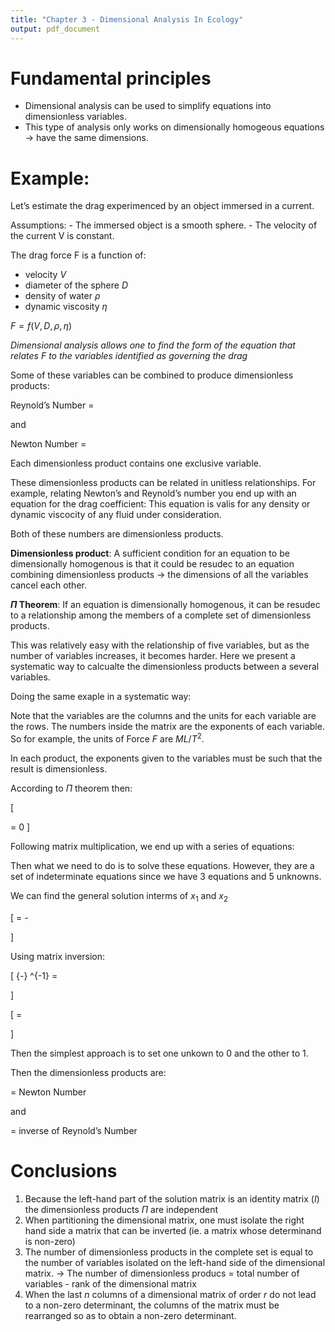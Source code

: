 ```yaml
---
title: "Chapter 3 - Dimensional Analysis In Ecology"
output: pdf_document
---
```


# Fundamental principles

- Dimensional analysis can be used to simplify equations into dimensionless variables. 
- This type of analysis only works on dimensionally homogeous equations -> have the same dimensions. 

# Example:

Let's estimate the drag experimenced by an object immersed in a current.

Assumptions:
- The immersed object is a smooth sphere.
- The velocity of the current V is constant. 

The drag force F is a function of:

- velocity $V$ \
- diameter of the sphere $D$ \
- density of water $\rho$ \
- dynamic viscosity $\eta$ \


$F = f(V,D,\rho,\eta)$


*Dimensional analysis allows one to find the form of the equation that relates F to the variables identified as governing the drag*

Some of these variables can be combined to produce dimensionless products:

Reynold's Number = 

\begin{equation}
Re = \frac{V L \rho}{\eta}
\end{equation}

and

Newton Number = 
\begin{equation}
Ne = \frac{F}{L^{2} V^{2} \rho}
\end{equation}

Each dimensionless product contains one exclusive variable. 

These dimensionless products can be related in unitless relationships. For example, relating Newton's and Reynold's number you end up with an equation for the drag coefficient:
\begin{equation}
C_{x} = \frac{8}{\pi} f(Re)
\end{equation}
This equation is valis for any density or dynamic viscocity of any fluid under consideration. 

Both of these numbers are dimensionless products.

**Dimensionless product**: A sufficient condition for an equation to be dimensionally homogenous is that it could be resudec to an equation combining dimensionless products -> the dimensions of all the variables cancel each other. 

**$\Pi$ Theorem**: If an equation is dimensionally homogenous, it can be resudec to a relationship among the members of a complete set of dimensionless products. 

This was relatively easy with the relationship of five variables, but as the number of variables increases, it becomes harder. Here we present a systematic way to calcualte the dimensionless products between a several variables. 


Doing the same exaple in a systematic way:


\bordermatrix{ ~ &  F & \eta & \rho & L & V \cr
              M  &  1 & 1    &  1   & 0 & 0 \cr
              L  &  1 & -1   & -3   & 1 & 1 \cr
              T  &  -2 & -1  &  0   & 0 & -1 \cr}


Note that the variables are the columns and the units for each variable are the rows. The numbers inside the matrix are the exponents of each variable. 
So for example, the units of Force $F$ are $ML/T^2$.

In each product, the exponents given to the variables must be such that the result is dimensionless. 

According to $\Pi$ theorem then:

\begin{equation}
\Pi = F^{x_{1}} \eta^{x_{2}} \rho^{x_{3}} L^{x_{4}} V^{x_{5}}
\end{equation}

\[ 
\begin{pmatrix}
1 & 1    &  1   & 0 & 0 \\
1 & -1   & -3   & 1 & 1 \\
-2 & -1  &  0   & 0 & -1 \\
\end{pmatrix}
\begin{pmatrix}
x_{1} \\
x_{2} \\
x_{3} \\
x_{4} \\
x_{5} \\
\end{pmatrix}
= 0
\]

Following matrix multiplication, we end up with a series of equations:

\begin{equation}
x_{1} + x_{2} +x_{3} = 0 \\
\end{equation}
\begin{equation}
x_{1} - x_{2} -3x_{3} + x_{4} + x_{5} = 0 \\
\end{equation}
\begin{equation}
-2x_{1} - x_{2} - x_{5} = 0
\end{equation}

Then what we need to do is to solve these equations. However, they are a set of indeterminate equations since we have 3 equations and 5 unknowns. 

We can find the general solution interms of $x_{1}$ and $x_{2}$


\[ 
\begin{pmatrix}
1 & 1     \\
1 & -1    \\
-2 & -1    \\
\end{pmatrix}
\begin{pmatrix}
x_{1} \\
x_{2} \\
\end{pmatrix}
= -
\begin{pmatrix}
 1   & 0 & 0 \\
 -3   & 1 & 1 \\
 0   & 0 & -1\\
\end{pmatrix}
\begin{pmatrix}
x_{3} \\
x_{4} \\
x_{5} \\
\end{pmatrix}
\]

Using matrix inversion:

\[ 
{-}\begin{pmatrix}
 1   & 0 & 0 \\
 -3   & 1 & 1 \\
 0   & 0 & -1\\
\end{pmatrix} ^{-1}
\begin{pmatrix}
1 & 1     \\
1 & -1    \\
-2 & -1    \\
\end{pmatrix}
\begin{pmatrix}
x_{1} \\
x_{2} \\
\end{pmatrix}
= 
\begin{pmatrix}
x_{3} \\
x_{4} \\
x_{5} \\
\end{pmatrix}
\]


\[ 
\begin{pmatrix}
-1 & -1     \\
-2 & -1    \\
-2 & -1    \\
\end{pmatrix}
\begin{pmatrix}
x_{1} \\
x_{2} \\
\end{pmatrix}
= 
\begin{pmatrix}
x_{3} \\
x_{4} \\
x_{5} \\
\end{pmatrix}
\]

Then the simplest approach is to set one unkown to 0 and the other to 1. 


\bordermatrix{ ~ &  F & \eta & \rho & L & V \cr
              ~ &  x_{1} & x_{2} & x_{3} & x_{4} & x_{5} \cr
              \Pi_{1}  &  1 & 0    &  -1   & -2 &-2 \cr
             \Pi_{2}  &  0 & 1   & -1   & -1 & -1 \cr}
              

Then the dimensionless products are:


\begin{equation}
 \Pi_{1} = \frac{F}{L^{2} V^{2} \rho}
\end{equation}
= Newton Number 

and 


\begin{equation}
Re = \frac{\eta}{VL\rho}
\end{equation}

= inverse of Reynold's Number 


# Conclusions

1. Because the left-hand part of the solution matrix is an identity matrix $(I)$ the dimensionless products $\Pi$ are independent
2. When partitioning the dimensional matrix, one must isolate the right hand side a matrix that can be inverted (ie. a matrix whose determinand is non-zero)
3. The number of dimensionless products in the complete set is equal to the number of variables isolated on the left-hand side of the dimensional matrix. -> The number of dimensionless producs = total number of variables - rank of the dimensional matrix
4. When the last $n$ columns of a dimensional matrix of order $r$ do not lead to a non-zero determinant, the columns of the matrix must be rearranged so as to obtain a non-zero determinant. 



